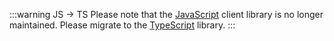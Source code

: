 :::warning JS → TS
Please note that the [JavaScript](/developers/weaviate/client-libraries/javascript.md) client library is no longer maintained. Please migrate to the [TypeScript](/developers/weaviate/client-libraries/typescript.mdx) library.
:::